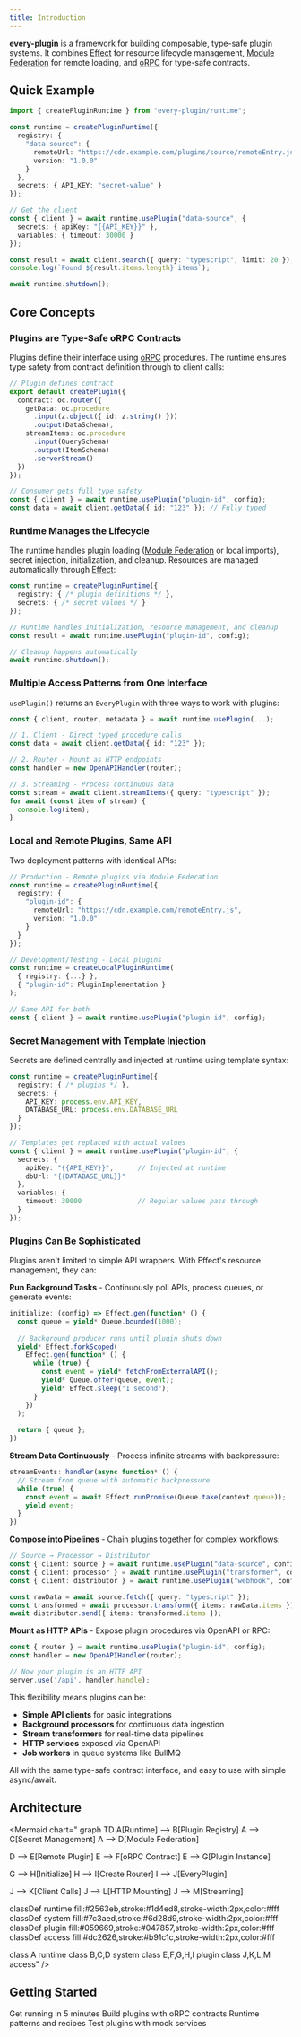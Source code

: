 ```yaml
---
title: Introduction
---
```


**every-plugin** is a framework for building composable, type-safe plugin systems. It combines [Effect](https://effect.website/) for resource lifecycle management, [Module Federation](https://module-federation.io/) for remote loading, and [oRPC](https://orpc.io/) for type-safe contracts.

## Quick Example

```typescript
import { createPluginRuntime } from "every-plugin/runtime";

const runtime = createPluginRuntime({
  registry: {
    "data-source": {
      remoteUrl: "https://cdn.example.com/plugins/source/remoteEntry.js",
      version: "1.0.0"
    }
  },
  secrets: { API_KEY: "secret-value" }
});

// Get the client
const { client } = await runtime.usePlugin("data-source", {
  secrets: { apiKey: "{{API_KEY}}" },
  variables: { timeout: 30000 }
});

const result = await client.search({ query: "typescript", limit: 20 });
console.log(`Found ${result.items.length} items`);

await runtime.shutdown();
```

## Core Concepts

### Plugins are Type-Safe oRPC Contracts

Plugins define their interface using [oRPC](https://orpc.io/) procedures. The runtime ensures type safety from contract definition through to client calls:

```typescript
// Plugin defines contract
export default createPlugin({
  contract: oc.router({
    getData: oc.procedure
      .input(z.object({ id: z.string() }))
      .output(DataSchema),
    streamItems: oc.procedure
      .input(QuerySchema)
      .output(ItemSchema)
      .serverStream()
  })
});

// Consumer gets full type safety
const { client } = await runtime.usePlugin("plugin-id", config);
const data = await client.getData({ id: "123" }); // Fully typed
```

### Runtime Manages the Lifecycle

The runtime handles plugin loading ([Module Federation](https://module-federation.io/) or local imports), secret injection, initialization, and cleanup. Resources are managed automatically through [Effect](https://effect.website/):

```typescript
const runtime = createPluginRuntime({
  registry: { /* plugin definitions */ },
  secrets: { /* secret values */ }
});

// Runtime handles initialization, resource management, and cleanup
const result = await runtime.usePlugin("plugin-id", config);

// Cleanup happens automatically
await runtime.shutdown();
```

### Multiple Access Patterns from One Interface

`usePlugin()` returns an `EveryPlugin` with three ways to work with plugins:

```typescript
const { client, router, metadata } = await runtime.usePlugin(...);

// 1. Client - Direct typed procedure calls
const data = await client.getData({ id: "123" });

// 2. Router - Mount as HTTP endpoints
const handler = new OpenAPIHandler(router);

// 3. Streaming - Process continuous data
const stream = await client.streamItems({ query: "typescript" });
for await (const item of stream) {
  console.log(item);
}
```

### Local and Remote Plugins, Same API

Two deployment patterns with identical APIs:

```typescript
// Production - Remote plugins via Module Federation
const runtime = createPluginRuntime({
  registry: {
    "plugin-id": {
      remoteUrl: "https://cdn.example.com/remoteEntry.js",
      version: "1.0.0"
    }
  }
});

// Development/Testing - Local plugins
const runtime = createLocalPluginRuntime(
  { registry: {...} },
  { "plugin-id": PluginImplementation }
);

// Same API for both
const { client } = await runtime.usePlugin("plugin-id", config);
```

### Secret Management with Template Injection

Secrets are defined centrally and injected at runtime using template syntax:

```typescript
const runtime = createPluginRuntime({
  registry: { /* plugins */ },
  secrets: {
    API_KEY: process.env.API_KEY,
    DATABASE_URL: process.env.DATABASE_URL
  }
});

// Templates get replaced with actual values
const { client } = await runtime.usePlugin("plugin-id", {
  secrets: {
    apiKey: "{{API_KEY}}",      // Injected at runtime
    dbUrl: "{{DATABASE_URL}}"
  },
  variables: {
    timeout: 30000              // Regular values pass through
  }
});
```

### Plugins Can Be Sophisticated

Plugins aren't limited to simple API wrappers. With Effect's resource management, they can:

**Run Background Tasks** - Continuously poll APIs, process queues, or generate events:
```typescript
initialize: (config) => Effect.gen(function* () {
  const queue = yield* Queue.bounded(1000);
  
  // Background producer runs until plugin shuts down
  yield* Effect.forkScoped(
    Effect.gen(function* () {
      while (true) {
        const event = yield* fetchFromExternalAPI();
        yield* Queue.offer(queue, event);
        yield* Effect.sleep("1 second");
      }
    })
  );
  
  return { queue };
})
```

**Stream Data Continuously** - Process infinite streams with backpressure:
```typescript
streamEvents: handler(async function* () {
  // Stream from queue with automatic backpressure
  while (true) {
    const event = await Effect.runPromise(Queue.take(context.queue));
    yield event;
  }
})
```

**Compose into Pipelines** - Chain plugins together for complex workflows:
```typescript
// Source → Processor → Distributor
const { client: source } = await runtime.usePlugin("data-source", config);
const { client: processor } = await runtime.usePlugin("transformer", config);
const { client: distributor } = await runtime.usePlugin("webhook", config);

const rawData = await source.fetch({ query: "typescript" });
const transformed = await processor.transform({ items: rawData.items });
await distributor.send({ items: transformed.items });
```

**Mount as HTTP APIs** - Expose plugin procedures via OpenAPI or RPC:
```typescript
const { router } = await runtime.usePlugin("plugin-id", config);
const handler = new OpenAPIHandler(router);

// Now your plugin is an HTTP API
server.use('/api', handler.handle);
```

This flexibility means plugins can be:
- **Simple API clients** for basic integrations
- **Background processors** for continuous data ingestion
- **Stream transformers** for real-time data pipelines
- **HTTP services** exposed via OpenAPI
- **Job workers** in queue systems like BullMQ

All with the same type-safe contract interface, and easy to use with simple async/await.

## Architecture

<Mermaid
  chart="
graph TD
  A[Runtime] --> B[Plugin Registry]
  A --> C[Secret Management]
  A --> D[Module Federation]

  D --> E[Remote Plugin]
  E --> F[oRPC Contract]
  E --> G[Plugin Instance]

  G --> H[Initialize]
  H --> I[Create Router]
  I --> J[EveryPlugin]

  J --> K[Client Calls]
  J --> L[HTTP Mounting]
  J --> M[Streaming]

  classDef runtime fill:#2563eb,stroke:#1d4ed8,stroke-width:2px,color:#fff
  classDef system fill:#7c3aed,stroke:#6d28d9,stroke-width:2px,color:#fff
  classDef plugin fill:#059669,stroke:#047857,stroke-width:2px,color:#fff
  classDef access fill:#dc2626,stroke:#b91c1c,stroke-width:2px,color:#fff

  class A runtime
  class B,C,D system
  class E,F,G,H,I plugin
  class J,K,L,M access"
/>

## Getting Started

<Cards>
  <Card title="Quick Start" href="/docs/quick-start">
    Get running in 5 minutes
  </Card>
  <Card title="Creating Plugins" href="/docs/plugins">
    Build plugins with oRPC contracts
  </Card>
  <Card title="Using Plugins" href="/docs/runtime">
    Runtime patterns and recipes
  </Card>
  <Card title="Testing" href="/docs/testing">
    Test plugins with mock services
  </Card>
</Cards>
